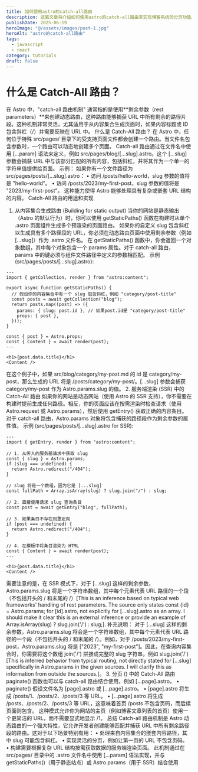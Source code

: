 ```yaml
---
title: 如何使用astro的catch-all路由
description: 这篇文章将介绍如何使用astro的catch-all路由来实现博客系统的分页功能。
publishDate: 2025-06-19
heroImage: "@/assets/images/post-1.jpg"
heroAlt: "astro的catch-all路由"
tags:
  - javascript
  - react
category: tutorials
draft: false
---
```


# 什么是 Catch-All 路由？

在 Astro 中，"catch-all 路由机制" 通常指的是使用**剩余参数（rest parameters）**来创建动态路由，这种路由能够捕获 URL 中所有剩余的路径片段。这种机制非常灵活，尤其适用于从内容集合生成页面时，如果内容标题或 ID 包含斜杠（/）并需要反映在 URL 中。
什么是 Catch-All 路由？
在 Astro 中，任何位于特殊 src/pages/ 目录下的受支持页面文件都会创建一个路由。当文件名包含参数时，一个路由可以动态地创建多个页面。
Catch-all 路由通过在文件名中使用 [...param] 语法来定义，例如 src/pages/blog/[...slug].astro。这个 [...slug] 参数会捕获 URL 中与该部分匹配的所有内容，包括斜杠，并将其作为一个单一的字符串值提供给页面。
示例： 如果你有一个文件路径为 src/pages/posts/[...slug].astro：
•
访问 /posts/hello-world，slug 参数的值将是 "hello-world"。
•
访问 /posts/2023/my-first-post，slug 参数的值将是 "2023/my-first-post"。
这种能力使得 Astro 能够处理具有复杂或嵌套 URL 结构的内容。
Catch-All 路由的用途和实现

1. 从内容集合生成路由 (Building for static output)
   当你的网站是静态输出（Astro 的默认行为）时，你可以使用 getStaticPaths() 函数在构建时从单个 .astro 页面组件生成多个预渲染的页面路由。
   如果你的自定义 slug 包含斜杠以生成具有多个路径段的 URL，你必须在动态路由页面中使用剩余参数（例如 [...slug]）作为 .astro 文件名。
   在 getStaticPaths() 函数中，你会返回一个对象数组，其中每个对象包含一个 params 属性。对于 catch-all 路由，params 中的键必须与组件文件路径中定义的参数相匹配。
   示例 (src/pages/posts/[...slug].astro):

```astro
---
import { getCollection, render } from "astro:content";

export async function getStaticPaths() {
  // 假设你的内容集合中有一个 slug 包含斜杠，例如 "category/post-title"
  const posts = await getCollection("blog");
  return posts.map((post) => ({
    params: { slug: post.id }, // 如果post.id是 "category/post-title"
    props: { post },
  }));
}

const { post } = Astro.props;
const { Content } = await render(post);
---

<h1>{post.data.title}</h1>
<Content />
```

在这个例子中，如果 src/blog/category/my-post.md 的 id 是 category/my-post，那么生成的 URL 将是
/posts/category/my-post/。[...slug] 参数会捕获 category/my-post 作为 Astro.params.slug 的值。 2.
服务端渲染 (SSR) 中的 Catch-All 路由 如果你的网站是动态网站（使用 Astro 的 SSR
支持），你不需要在构建时提前生成任何路径。相反，你的页面应该在按需渲染时检查请求（使用 Astro.request
或 Astro.params），然后使用 getEntry() 获取正确的内容条目。 对于 catch-all 路由，Astro.params
对象将包含捕获的路径段作为剩余参数的属性值。 示例 (src/pages/posts/[...slug].astro for SSR):

```astro
---
import { getEntry, render } from "astro:content";

// 1. 从传入的服务器请求中获取 slug
const { slug } = Astro.params;
if (slug === undefined) {
  return Astro.redirect("/404");
}

// slug 将是一个数组，因为它是 [...slug]
const fullPath = Array.isArray(slug) ? slug.join("/") : slug;

// 2. 直接使用请求 slug 查询条目
const post = await getEntry("blog", fullPath);

// 3. 如果条目不存在则重定向
if (post === undefined) {
  return Astro.redirect("/404");
}

// 4. 在模板中将条目渲染为 HTML
const { Content } = await render(post);
---

<h1>{post.data.title}</h1>
<Content />
```

需要注意的是，在 SSR 模式下，对于 [...slug] 这样的剩余参数，Astro.params.slug
将是一个字符串数组，其中每个元素代表 URL 路径的一个段（不包括开头的 / 和末尾的 /）[This is an
inference based on typical web frameworks' handling of rest parameters. The source only states const
{id} = Astro.params; for [id].astro, not explicitly for [...slug].astro as an array. I should make
it clear this is an external inference or provide an example of Array.isArray(slug) ? slug.join('/')
: slug;]. 补充说明： 对于 [...slug] 这样的剩余参数，Astro.params.slug
将会是一个字符串数组，其中每个元素代表 URL 路径的一个段（不包括开头的 / 和末尾的 /）。例如，对于
/posts/2023/my-first-post，Astro.params.slug 将是 ["2023",
"my-first-post"]。因此，在查询内容集合时，你需要将这个数组 join('/') 拼接成完整的 slug 字符串，例如
slug.join('/') [This is inferred behavior from typical routing, not directly stated for [...slug]
specifically in Astro.params in the given sources. I will clarify this as information from outside
the sources.]。 3. 分页 () 中的 Catch-All 路由 paginate() 函数也可以与 catch-all 路由结合使用，例如
[...page].astro。 • paginate() 假设文件名为 [page].astro 或 [...page].astro。 • [page].astro 将生成
/posts/1、/posts/2、/posts/3 等 URL。 • [...page].astro 将生成 /posts、/posts/2、/posts/3 等
URL，这意味着首页 /posts 不包含页码，而后续页面则包含。
这种模式允许你为网站的主页（例如博客文章列表的首页）使用一个更简洁的 URL，而不需要显式地显示 /1。
总结 Catch-all 路由机制是 Astro 动态路由的一个强大特性，它允许开发者创建能够匹配并捕获 URL
中所有剩余路径段的路由。这对于以下场景特别有用： • 处理来自内容集合的嵌套内容路径，其中 slug
可能包含斜杠。 • 实现灵活的分页，例如让第一页的 URL 不包含页码。 • 构建需要根据复杂 URL
结构按需获取数据的服务端渲染页面。 此机制通过在 src/pages/ 目录中的 .astro 文件名中使用 [...param]
语法实现，并与 getStaticPaths()（用于静态站点）或 Astro.params（用于 SSR）结合使用
